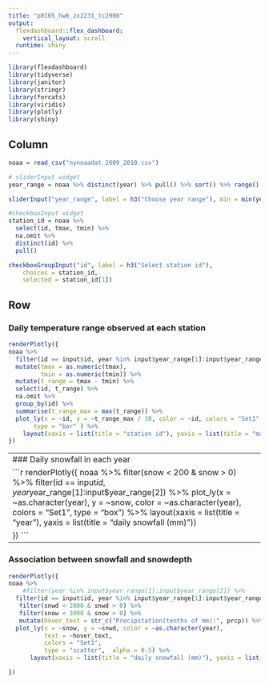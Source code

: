 ```yaml
---
title: "p8105_hw6_zx2231_tc2900"
output: 
  flexdashboard::flex_dashboard:
    vertical_layout: scroll
  runtime: shiny
---
```


```r
library(flexdashboard)
library(tidyverse)
library(janitor)
library(stringr)
library(forcats)
library(viridis)
library(plotly)
library(shiny)
```

Column {.sidebar}
----------------------------------------------------------------------
```r
noaa = read_csv("nynoaadat_2009_2010.csv")

# sliderInput widget
year_range = noaa %>% distinct(year) %>% pull() %>% sort() %>% range()

sliderInput("year_range", label = h3("Choose year range"), min = min(year_range), max = max(year_range), value = c(2009, 2010), step = 1)

#checkboxInput widget
station_id = noaa %>%
  select(id, tmax, tmin) %>%
  na.omit %>%
  distinct(id) %>%
  pull()

checkboxGroupInput("id", label = h3("Select station id"), 
    choices = station_id,
    selected = station_id[1])

```

Row
---------------------------------------------------------------------

### Daily temperature range observed at each station
    
```r
renderPlotly({ 
noaa %>%
  filter(id == input$id, year %in% input$year_range[1]:input$year_range[2]) %>%
  mutate(tmax = as.numeric(tmax),
         tmin = as.numeric(tmin)) %>% 
  mutate(t_range = tmax - tmin) %>% 
  select(id, t_range) %>%
  na.omit %>%
  group_by(id) %>%
  summarise(t_range_max = max(t_range)) %>% 
  plot_ly(x = ~id, y = ~t_range_max / 10, color = ~id, colors = "Set1",
       type = "bar" ) %>%
    layout(xaxis = list(title = "station id"), yaxis = list(title = "maximum daily temperature range (Celcius degree)"))
})
```
    
    

-------------------------------------------------------------------------
### Daily snowfall in each year

```r
renderPlotly({ 
noaa %>% 
  filter(snow < 200 & snow > 0) %>% 
  filter(id == input$id, year %in% input$year_range[1]:input$year_range[2]) %>%
  plot_ly(x = ~as.character(year), y = ~snow, color = ~as.character(year),
          colors = "Set1",                                       
          type = "box") %>%
      layout(xaxis = list(title = "year"), yaxis = list(title = "daily snowfall (mm)"))

})
```



-----------------------------------------------------------------------------
### Association between snowfall and snowdepth

```r
renderPlotly({ 
noaa %>% 
    #filter(year %in% input$year_range[1]:input$year_range[2]) %>%
  filter(id == input$id, year %in% input$year_range[1]:input$year_range[2]) %>%
   filter(snwd < 2000 & snwd > 0) %>%  
   filter(snow < 3000 & snow > 0) %>% 
   mutate(hover_text = str_c("Precipitation(tenths of mm):", prcp)) %>%  
  plot_ly(x = ~snow, y = ~snwd, color = ~as.character(year),
          text = ~hover_text,
          colors = "Set1",                                       
          type = "scatter",  alpha = 0.5) %>%
      layout(xaxis = list(title = "daily snowfall (mm)"), yaxis = list(title = "daily snowdepth (mm)"))

})
```




